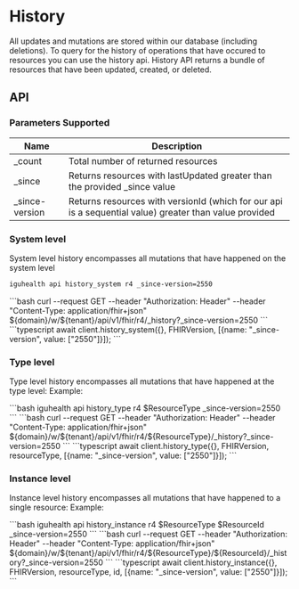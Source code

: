 
# History

All updates and mutations are stored within our database (including deletions). To query for the history of operations that have occured to resources you can use the history api.
History API returns a bundle of resources that have been updated, created, or deleted.

## API

### Parameters Supported

| Name            | Description                                                                                            |
| --------------- | ------------------------------------------------------------------------------------------------------ |
| \_count         | Total number of returned resources                                                                     |
| \_since         | Returns resources with lastUpdated greater than the provided \_since value                             |
| \_since-version | Returns resources with versionId (which for our api is a sequential value) greater than value provided |

### System level

System level history encompasses all mutations that have happened on the system level
<Tabs>
  <TabItem value="cli" label="CLI">
```bash
iguhealth api history_system r4 _since-version=2550
```
  </TabItem>
  <TabItem value="curl" label="Curl">
```bash
 curl --request GET --header "Authorization: Header" --header "Content-Type: application/fhir+json" ${domain}/w/${tenant}/api/v1/fhir/r4/_history?_since-version=2550
```
  </TabItem>
   <TabItem value="typescript" label="Typescript">
```typescript
await client.history_system({}, FHIRVersion, [{name: "_since-version", value: ["2550"]}]);
```
   </TabItem>
</Tabs>

### Type level

Type level history encompasses all mutations that have happened at the type level:
Example:

<Tabs>
  <TabItem value="cli" label="CLI">
```bash
iguhealth api history_type r4 $ResourceType _since-version=2550
```
  </TabItem>
  <TabItem value="curl" label="Curl">
```bash
 curl --request GET --header "Authorization: Header" --header "Content-Type: application/fhir+json" ${domain}/w/${tenant}/api/v1/fhir/r4/${ResourceType}/_history?_since-version=2550
```
  </TabItem>
   <TabItem value="typescript" label="Typescript">
```typescript
await client.history_type({}, FHIRVersion, resourceType, [{name: "_since-version", value: ["2550"]}]);
```
   </TabItem>
</Tabs>

### Instance level

Instance level history encompasses all mutations that have happened to a single resource:
Example:

<Tabs>
  <TabItem value="cli" label="CLI">
```bash
iguhealth api history_instance r4 $ResourceType $ResourceId _since-version=2550
```
  </TabItem>
  <TabItem value="curl" label="Curl">
```bash
 curl --request GET --header "Authorization: Header" --header "Content-Type: application/fhir+json" ${domain}/w/${tenant}/api/v1/fhir/r4/${ResourceType}/${ResourceId}/_history?_since-version=2550
```
  </TabItem>
   <TabItem value="typescript" label="Typescript">
```typescript
await client.history_instance({}, FHIRVersion, resourceType, id, [{name: "_since-version", value: ["2550"]}]);
```
   </TabItem>
</Tabs>
